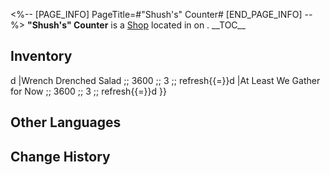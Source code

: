<%-- [PAGE_INFO]
PageTitle=#"Shush's" Counter#
[END_PAGE_INFO] --%>
{{Stub}}
{{Location Infobox
|title    = {{Icon/White|Icon Shop Materials.png}} "Shush's" Counter
|image    = Shop "Shush's" Counter.png
|type     = Shop
|world    = <!--to be added-->
|region   = 
|area     = <!--to be added-->
|subarea  = 
}}
{{Description|According to Pom-Pom's recollection, Shush's menu wasn't always as abstract as it is now. Apparently, this is a bad influence left behind by the "previous owner."}}
'''"Shush's" Counter''' is a [[Shop]] located in <!--area--> on <!--world-->.
<!--
It is operated by [[<shopkeeper>]].
-->
__TOC__

==Inventory==
{{Shop|shop="Shush's" Counter|currency=Credit|refresh=1|total=1
|Express Special Blend: Rustic Infusion ;; 3600 ;; 3 ;; refresh{{=}}d
|Wrench Drenched Salad ;; 3600 ;; 3 ;; refresh{{=}}d
|At Least We Gather for Now ;; 3600 ;; 3 ;; refresh{{=}}d
}}
<!--
==Location==
{{Map Embed|<map name>|<marker id>}}
--><!--
==Achievements==
{{Achievements by Category Table|topic="Shush's" Counter}}
-->
==Other Languages==
{{Other Languages
|en   = "Shush's" Counter
|zhs  = 「闭嘴」的吧台
|zht  = 「閉嘴」的吧台
|ja   = 「シャラップ」のバーカウンター
|ko   = 「닥쳐」의 바 카운터
|es   = Barra de Chitón
|fr   = Comptoir de Thésée Voo
|ru   = Барная стойка Цыца
|th   = เคาน์เตอร์บาร์ของ "ชู่ว"
|vi   = Quầy Bar Của "Im Miệng"
|de   = Klappes Tresen
|id   = Meja Bar "Bacot"
|pt   = Bar do Shiu
}}

==Change History==
{{Change History|2.7}}